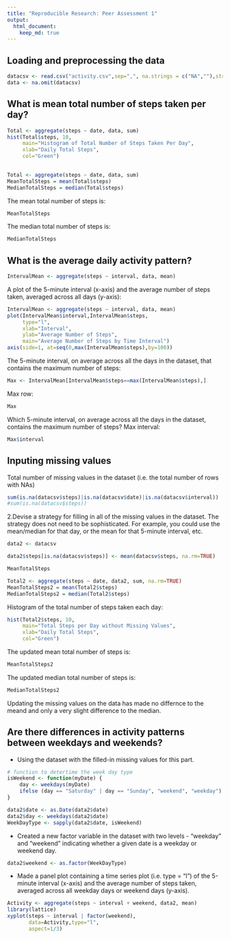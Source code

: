 ```yaml
---
title: "Reproducible Research: Peer Assessment 1"
output: 
  html_document:
    keep_md: true
---
```



## Loading and preprocessing the data
```r
datacsv <- read.csv("activity.csv",sep=",", na.strings = c("NA",""),stringsAsFactors = FALSE)
data <- na.omit(datacsv)
```
## What is mean total number of steps taken per day?

```r
Total <- aggregate(steps ~ date, data, sum)
hist(Total$steps, 10,
     main="Histogram of Total Number of Steps Taken Per Day",
     xlab="Daily Total Steps",
     col="Green")
 
```

```r
Total <- aggregate(steps ~ date, data, sum)
MeanTotalSteps = mean(Total$steps)
MedianTotalSteps = median(Total$steps)
```
The mean total number of steps is:
```r

MeanTotalSteps
```
The median total number of steps is:
```r

MedianTotalSteps
```

## What is the average daily activity pattern?

```r
IntervalMean <- aggregate(steps ~ interval, data, mean)
```
A plot of the 5-minute interval (x-axis) and the average number of steps taken, averaged across all days (y-axis):
```r
IntervalMean <- aggregate(steps ~ interval, data, mean)
plot(IntervalMean$interval,IntervalMean$steps,
     type="l",
     xlab="Interval", 
     ylab="Average Number of Steps",
     main="Average Number of Steps by Time Interval")
axis(side=1, at=seq(0,max(IntervalMean$steps),by=100))
```

The 5-minute interval, on average across all the days in the dataset, that contains the maximum number of steps:
```r
Max <- IntervalMean[IntervalMean$steps==max(IntervalMean$steps),]
```
Max row:
```r
Max
```
Which 5-minute interval, on average across all the days in the dataset, contains the maximum number of steps?
Max interval:
```r
Max$interval
```

## Inputing missing values
Total number of missing values in the dataset (i.e. the total number of rows with NAs)
```r
sum(is.na(datacsv$steps)|is.na(datacsv$date)|is.na(datacsv$interval))
#sum(is.na(datacsv$steps))
```

2.Devise a strategy for filling in all of the missing values in the dataset. The strategy does not need to be sophisticated. For example, you could use the mean/median for that day, or the mean for that 5-minute interval, etc.


```r
data2 <- datacsv

data2$steps[is.na(datacsv$steps)] <- mean(datacsv$steps, na.rm=TRUE)

MeanTotalSteps
```


```r
Total2 <- aggregate(steps ~ date, data2, sum, na.rm=TRUE)
MeanTotalSteps2 = mean(Total2$steps)
MedianTotalSteps2 = median(Total2$steps)
```

Histogram of the total number of steps taken each day:

```r

hist(Total2$steps, 10,
     main="Total Steps per Day without Missing Values",
     xlab="Daily Total Steps",
     col="Green")
```

The updated mean total number of steps is:
```r

MeanTotalSteps2
```
The updated median total number of steps is:
```r

MedianTotalSteps2
```

Updating the missing values on the data has made no differnce to the meand and only a very slight difference to the median.

## Are there differences in activity patterns between weekdays and weekends?

- Using the dataset with the filled-in missing values for this part.

```r
# function to detertime the week day type
isWeekend <- function(myDate) {
    day <- weekdays(myDate)
    ifelse (day == "Saturday" | day == "Sunday", "weekend", "weekday")
}

data2$date <- as.Date(data2$date)
data2$day <- weekdays(data2$date)
WeekDayType <- sapply(data2$date, isWeekend)
```

- Created a new factor variable in the dataset with two levels - "weekday" and "weekend" indicating whether a given date is a weekday or weekend day.
```r
data2$weekend <- as.factor(WeekDayType)
```

- Made a panel plot containing a time series plot (i.e. type = "l") of the 5-minute interval (x-axis) and the average number of steps taken, averaged across all weekday days or weekend days (y-axis).
```r
Activity <- aggregate(steps ~ interval + weekend, data2, mean)
library(lattice)
xyplot(steps ~ interval | factor(weekend),
       data=Activity,type="l",
       aspect=1/3)
```
